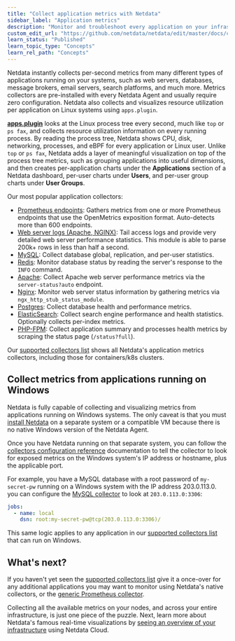 ```yaml
---
title: "Collect application metrics with Netdata"
sidebar_label: "Application metrics"
description: "Monitor and troubleshoot every application on your infrastructure with per-second metrics, zero configuration, and meaningful charts."
custom_edit_url: "https://github.com/netdata/netdata/edit/master/docs/collect/application-metrics.md"
learn_status: "Published"
learn_topic_type: "Concepts"
learn_rel_path: "Concepts"
---
```



Netdata instantly collects per-second metrics from many different types of applications running on your systems, such as
web servers, databases, message brokers, email servers, search platforms, and much more. Metrics collectors are
pre-installed with every Netdata Agent and usually require zero configuration. Netdata also collects and visualizes
resource utilization per application on Linux systems using `apps.plugin`.

[**apps.plugin**](/docs/nightly/integrations/monitor/system-metrics/application-monitoring) looks at the Linux process tree every second, much like `top` or
`ps fax`, and collects resource utilization information on every running process. By reading the process tree, Netdata
shows CPU, disk, networking, processes, and eBPF for every application or Linux user. Unlike `top` or `ps fax`, Netdata
adds a layer of meaningful visualization on top of the process tree metrics, such as grouping applications into useful
dimensions, and then creates per-application charts under the **Applications** section of a Netdata dashboard, per-user
charts under **Users**, and per-user group charts under **User Groups**.

Our most popular application collectors:

- [Prometheus endpoints](/docs/nightly/integrations/monitor/extended-metric-collection/prometheus-endpoints): Gathers
  metrics from one or more Prometheus endpoints that use the OpenMetrics exposition format. Auto-detects more than 600
  endpoints.
- [Web server logs (Apache, NGINX)](/docs/nightly/integrations/monitor/quantify-logs-to-metrics/web-server-logs-apache-nginx-microsoft-iis):
  Tail access logs and provide very detailed web server performance statistics. This module is able to parse 200k+
  rows in less than half a second.
- [MySQL](/docs/nightly/integrations/monitor/databases/mysql): Collect database global,
  replication, and per-user statistics.
- [Redis](/docs/nightly/integrations/monitor/databases/redis): Monitor database status by
  reading the server's response to the `INFO` command.
- [Apache](/docs/nightly/integrations/monitor/webapps/apache): Collect Apache web server
  performance metrics via the `server-status?auto` endpoint.
- [Nginx](/docs/nightly/integrations/monitor/webapps/nginx): Monitor web server status
  information by gathering metrics via `ngx_http_stub_status_module`.
- [Postgres](/docs/nightly/integrations/monitor/databases/postgressql): Collect database health
  and performance metrics.
- [ElasticSearch](/docs/nightly/integrations/monitor/apps/elasticsearch): Collect search
  engine performance and health statistics. Optionally collects per-index metrics.
- [PHP-FPM](/docs/nightly/integrations/monitor/webapps/php-fpm): Collect application summary
  and processes health metrics by scraping the status page (`/status?full`).

Our [supported collectors list](/docs/nightly/integrations/monitor/monitor#service-and-application-collectors) shows all Netdata's
application metrics collectors, including those for containers/k8s clusters.

## Collect metrics from applications running on Windows

Netdata is fully capable of collecting and visualizing metrics from applications running on Windows systems. The only
caveat is that you must [install Netdata](/docs/nightly/getting-started/install-netdata) on a separate system or a compatible VM because there
is no native Windows version of the Netdata Agent.

Once you have Netdata running on that separate system, you can follow the [collectors configuration reference](/docs/nightly/setup/collectors-configuration) documentation to tell the collector to look for exposed metrics on the Windows system's IP
address or hostname, plus the applicable port.

For example, you have a MySQL database with a root password of `my-secret-pw` running on a Windows system with the IP
address 203.0.113.0. you can configure the [MySQL
collector](https://github.com/netdata/go.d.plugin/blob/master/modules/mysql/README.md) to look at `203.0.113.0:3306`:

```yml
jobs:
  - name: local
    dsn: root:my-secret-pw@tcp(203.0.113.0:3306)/
```

This same logic applies to any application in our [supported collectors
list](https://github.com/netdata/netdata/blob/master/collectors/COLLECTORS.md#service-and-application-collectors) that can run on Windows.

## What's next?

If you haven't yet seen the [supported collectors list](/docs/nightly/integrations/monitor/monitor) give it a once-over for any
additional applications you may want to monitor using Netdata's native collectors, or the [generic Prometheus
collector](https://github.com/netdata/go.d.plugin/blob/master/modules/prometheus/README.md).

Collecting all the available metrics on your nodes, and across your entire infrastructure, is just one piece of the
puzzle. Next, learn more about Netdata's famous real-time visualizations by [seeing an overview of your
infrastructure](https://github.com/netdata/netdata/blob/master/docs/visualize/overview-infrastructure.md) using Netdata Cloud.


